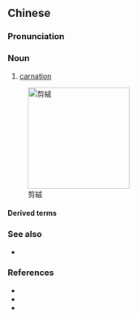 {{also|剪绒}}
==Chinese==
{{zh-forms|s=剪绒}}

===Pronunciation===
{{zh-pron
|mn=chián-jiông
|cat=n
}}

===Noun===
{{zh-noun}}

# {{lb|zh|Min Nan}} [[carnation]]

[[Image:Gartennelke 1.jpg|200px|thumb|right|剪絨]]

====Derived terms====
{{zh-der|剪絨花|剪絨仔花}}

===See also===
* {{qualifier|Mandarin}} {{zh-l|康乃馨}}

===References===
* {{pedialite|chián-jiông-hoe|lang=nan}}
* {{pedialite|dianthus caryophyllus}}
* {{cite-web
|url=http://203.64.42.21/iug/ungian/SoannTeng/chil/taihoa.asp
|title=剪絨
|work=台文／華文線頂辭典 (Tai-bûn Hôa-bûn sòaⁿ-téng sû-tián)
|language=Min Nan/Mandarin
|accessdate=2009-05-10}}